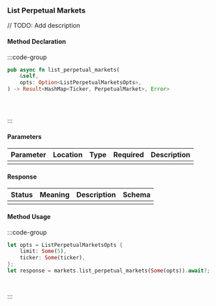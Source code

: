 ### List Perpetual Markets

// TODO: Add description

#### Method Declaration

:::code-group

```rust [Rust]
pub async fn list_perpetual_markets(
    &self,
    opts: Option<ListPerpetualMarketsOpts>,
) -> Result<HashMap<Ticker, PerpetualMarket>, Error>
```

```python [Python]

```

```typescript [TypeScript]

```

```url [API]
```

:::

#### Parameters

| Parameter | Location | Type  | Required | Description |
| --------- | -------- | ----- | -------- | ----------- |
|           |          |       |          |             |

#### Response

| Status | Meaning | Description | Schema |
| ------ | ------- | ----------- | ------ |
|        |         |             |        |

#### Method Usage

:::code-group

```rust [Rust]
let opts = ListPerpetualMarketsOpts {
    limit: Some(5),
    ticker: Some(ticker),
};
let response = markets.list_perpetual_markets(Some(opts)).await?;
```

```python [Python]

```

```typescript [TypeScript]

```

:::



